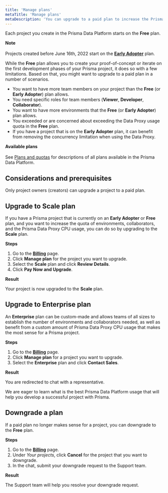 ```yaml
---
title: 'Manage plans'
metaTitle: 'Manage plans'
metaDescription: 'You can upgrade to a paid plan to increase the Prisma Data Proxy usage and the number of team members and environments that you can add to your project. If you no longer need a paid plan for a project, you can always downgrade.'
---
```


<TopBlock>

Each project you create in the Prisma Data Platform starts on the **Free** plan.

<Admonition>

**Note**<br /><br />
Projects created before June 16th, 2022 start on the [**Early Adopter**](/concepts/data-platform/billing/early-adopter-plan) plan.

</Admonition>

While the **Free** plan allows you to create your proof-of-concept or iterate on the first development phases of your Prisma project, it does so with a few limitations. Based on that, you might want to upgrade to a paid plan in a number of scenarios.

- You want to have more team members on your project than the **Free** (or **Early Adopter**) plan allows.
- You need specific roles for team members (**Viewer**, **Developer**, **Collaborator**).
- You want to have more environments that the **Free** (or **Early Adopter**) plan allows.
- You exceeded or are concerned about exceeding the Data Proxy usage quota in the **Free** plan.
- If you have a project that is on the **Early Adopter** plan, it can benefit from removing the concurrency limitation when using the Data Proxy.

<Admonition type="info">

**Available plans**<br /><br />
See [Plans and quotas](/concepts/data-platform/billing/plans-and-quotas) for descriptions of all plans available in the Prisma Data Platform.

</Admonition>

</TopBlock>

## Considerations and prerequisites

Only project owners (creators) can upgrade a project to a paid plan.

## Upgrade to <strong>Scale</strong> plan

If you have a Prisma project that is currently on an **Early Adopter** or **Free** plan, and you want to increase the quota of environments, collaborators, and the Prisma Data Proxy CPU usage, you can do so by upgrading to the **Scale** plan.

**Steps**

1. Go to the [**Billing**](https://cloud.prisma.io/billing) page.
2. Click **Manage plan** for the project you want to upgrade.
3. Select the **Scale** plan and click **Review Details**.
4. Click **Pay Now and Upgrade**.

**Result**

Your project is now upgraded to the **Scale** plan.

## Upgrade to <strong>Enterprise</strong> plan

An **Enterprise** plan can be custom-made and allows teams of all sizes to establish the number of environments and collaborators needed, as well as benefit from a custom amount of Prisma Data Proxy CPU usage that makes the most sense for a Prisma project.

**Steps**

1. Go to the [**Billing**](https://cloud.prisma.io/billing) page.
2. Click **Manage plan** for a project you want to upgrade.
3. Select the **Enterprise** plan and click **Contact Sales**.

**Result**

You are redirected to chat with a representative.

We are eager to learn what is the best Prisma Data Platform usage that will help you develop a successful project with Prisma.

## Downgrade a plan

If a paid plan no longer makes sense for a project, you can downgrade to the **Free** plan.

**Steps**

1. Go to the **[Billing](https://cloud.prisma.io/billing)** page.
2. Under _Your projects_, click **Cancel** for the project that you want to downgrade.
3. In the chat, submit your downgrade request to the Support team.

**Result**

The Support team will help you resolve your downgrade request.
